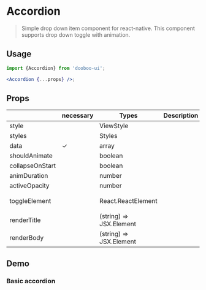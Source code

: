 
<Meta title="Components/Accordion" />

# Accordion

> Simple drop down item component for react-native. This component supports drop down toggle with animation.<br/>

## Usage

```jsx
import {Accordion} from 'dooboo-ui';

<Accordion {...props} />;
```

## Props

|                 | necessary | Types                   | Description | Default               |
| --------------- | --------- | ----------------------- | ----------- | --------------------- |
| style           |           | ViewStyle               |             | `undefined`           |
| styles          |           | Styles                  |             | `undefined`           |
| data            | ✓         | array                   |             |                       |
| shouldAnimate   |           | boolean                 |             | `true`                |
| collapseOnStart |           | boolean                 |             | `true `               |
| animDuration    |           | number                  |             | `300`                 |
| activeOpacity   |           | number                  |             | `1`                   |
| toggleElement   |           | React.ReactElement      |             | `default arrow image` |
| renderTitle     |           | (string) => JSX.Element |             | `default wrapper`     |
| renderBody      |           | (string) => JSX.Element |             | `default wrapper`     |

## Demo

### Basic accordion

<AccordionStory theme="light" data={sampleData} />
<AccordionStory theme="dark" data={sampleData} />
